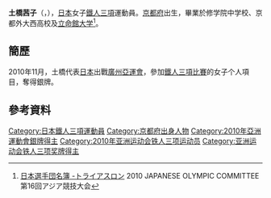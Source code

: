 {{noteTA|G1=Sports}}
{{Infobox sportsperson
| headercolor    = #D2B48C
| name           = 土橋 茜子<br/>{{lang|ja|つちはし あかね}}
| image          = 
| imagesize      =
| caption        =
| birthname      =
| fullname       =
| nickname       =
| nationality    = 
| residence      =
| birth_date      = {{birth_date_and_age|1986|5|18}}<ref name="廣州亞運">[http://www.gz2010.cn/info/CHN_CHN/ZB/ZBB101A_TR@@@@@@@@@@@@@@@CHN_number=231760.html 2010年廣州亞運會官方網站 铁人三项 - 土桥茜子 - 简历] {{Wayback|url=http://www.gz2010.cn/info/CHN_CHN/ZB/ZBB101A_TR@@@@@@@@@@@@@@@CHN_number=231760.html |date=20170818173202 }}{{zh-cn}}</ref>
| birth_place     = {{JPN}}[[京都府|京都府]]
| height         = 
| weight         = 
| website        = 
| country        = {{JPN}}
| sport          = 女子[[鐵人三項|鐵人三項]]
| collegeteam    =
| club           =
| team           =
| turnedpro      =
| coach          = 
| retired        =
| coaching       =
| worlds         =
| regionals      =
| nationals      =
| olympics       =
| paralympics    =
| highestranking =
| pb             =
| medaltemplates = 
{{MedalSport|女子[[鐵人三項|鐵人三項]]}}
{{MedalCountry | {{JPN}}}}
{{MedalCompetition | [[亞洲運動會|亞洲運動會]]}}
{{MedalSilver | [[2010年亞洲運動會|2010年 廣州]] | [[2010年亞洲運動會鐵人三項比賽|女子个人]] }}
| show-medals    = yes
}}
'''土橋茜子'''（{{lang|en|'''Tsuchihashi Akane'''}}，{{bd|1986年|5月18日}}），[[日本|日本]]女子[[鐵人三項|鐵人三項]]運動員。[[京都府|京都府]]出生，畢業於修学院中学校、京都外大西高校及[[立命館大学|立命館大学]]<ref>[http://www.joc.or.jp/int_games/asia/2010/pdf/member/32_triathlon.pdf 日本選手団名簿 -トライアスロン] {{Wayback|url=http://www.joc.or.jp/int_games/asia/2010/pdf/member/32_triathlon.pdf |date=20111018003058 }}2010 JAPANESE OLYMPIC COMMITTEE  第16回アジア競技大会{{ja}}</ref>。

==簡歷==
2010年11月，土橋代表[[2010年亚洲运动会日本代表团|日本]]出戰[[廣州|廣州]][[2010年亞洲運動會|亞運會]]，參加[[2010年亞洲運動會鐵人三項比賽|鐵人三項比賽]]的女子个人項目，奪得銀牌。

==參考資料==
{{Reflist}}

{{DEFAULTSORT:TSUCHIHASHI Akane}}
[[Category:日本鐵人三項運動員|Category:日本鐵人三項運動員]]
[[Category:京都府出身人物|Category:京都府出身人物]]
[[Category:2010年亞洲運動會銀牌得主|Category:2010年亞洲運動會銀牌得主]]
[[Category:2010年亚洲运动会铁人三项运动员|Category:2010年亚洲运动会铁人三项运动员]]
[[Category:亚洲运动会铁人三项奖牌得主|Category:亚洲运动会铁人三项奖牌得主]]

{{Japan-sport-bio-stub}}
